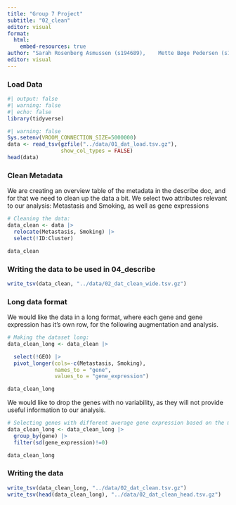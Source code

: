 ```yaml
---
title: "Group 7 Project"
subtitle: "02_clean" 
editor: visual
format:
  html:
    embed-resources: true
author: "Sarah Rosenberg Asmussen (s194689),	Mette Bøge Pedersen (s194679),	Caroline Amalie Bastholm Jensen (s213427), Jaime Noguera Piera (s233773), Yassine Turki (s231735)"
editor: visual
---
```


### Load Data

```r
#| output: false
#| warning: false
#| echo: false
library(tidyverse)
```

```r
#| warning: false
Sys.setenv(VROOM_CONNECTION_SIZE=5000000)
data <- read_tsv(gzfile("../data/01_dat_load.tsv.gz"), 
                 show_col_types = FALSE)
head(data)
```

### Clean Metadata

We are creating an overview table of the metadata in the describe doc, and for that we need to clean up the data a bit. We select two attributes relevant to our analysis: Metastasis and Smoking, as well as gene expressions

```r
# Cleaning the data: 
data_clean <- data |> 
  relocate(Metastasis, Smoking) |>   
  select(!ID:Cluster)

data_clean
```

### Writing the data to be used in 04_describe

```r
write_tsv(data_clean, "../data/02_dat_clean_wide.tsv.gz")
```

### Long data format

We would like the data in a long format, where each gene and gene expression has it's own row, for the following augmentation and analysis.

```r
# Making the dataset long:
data_clean_long <- data_clean |>

  select(!GEO) |> 
  pivot_longer(cols=-c(Metastasis, Smoking),
               names_to = "gene",
               values_to = "gene_expression")   

data_clean_long
```

We would like to drop the genes with no variability, as they will not provide useful information to our analysis.

```r
# Selecting genes with different average gene expression based on the metastatic and non-metastatic cases:
data_clean_long <- data_clean_long |>
  group_by(gene) |>
  filter(sd(gene_expression)!=0)

data_clean_long
```

### Writing the data

```r
write_tsv(data_clean_long, "../data/02_dat_clean.tsv.gz")
write_tsv(head(data_clean_long), "../data/02_dat_clean_head.tsv.gz")
```
